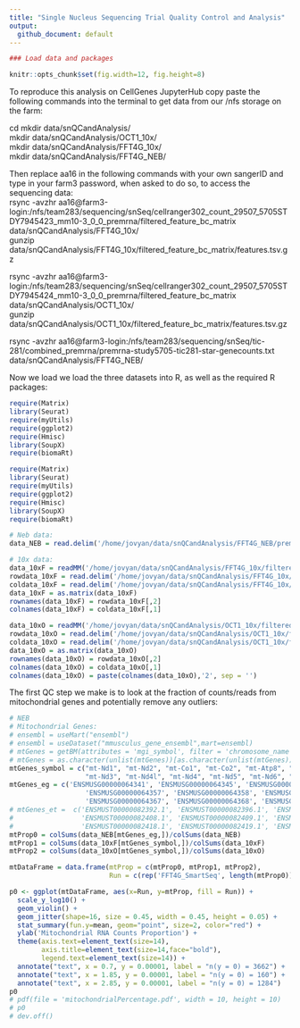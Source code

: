 ```yaml
---
title: "Single Nucleus Sequencing Trial Quality Control and Analysis"
output:
  github_document: default
---
```

```r
### Load data and packages

knitr::opts_chunk$set(fig.width=12, fig.height=8) 

```

To reproduce this analysis on CellGenes JupyterHub copy paste the following commands into the terminal to get data from our /nfs storage on the farm:  

cd mkdir data/snQCandAnalysis/  
mkdir data/snQCandAnalysis/OCT1_10x/  
mkdir data/snQCandAnalysis/FFT4G_10x/  
mkdir data/snQCandAnalysis/FFT4G_NEB/  

Then replace aa16 in the following commands with your own sangerID and type in your farm3 password, when asked to do so, to access the sequencing data:  
rsync -avzhr aa16@farm3-login:/nfs/team283/sequencing/snSeq/cellranger302_count_29507_5705STDY7945423_mm10-3_0_0_premrna/filtered_feature_bc_matrix data/snQCandAnalysis/FFT4G_10x/  
gunzip data/snQCandAnalysis/FFT4G_10x/filtered_feature_bc_matrix/features.tsv.gz  

rsync -avzhr aa16@farm3-login:/nfs/team283/sequencing/snSeq/cellranger302_count_29507_5705STDY7945424_mm10-3_0_0_premrna/filtered_feature_bc_matrix data/snQCandAnalysis/OCT1_10x/  
gunzip data/snQCandAnalysis/OCT1_10x/filtered_feature_bc_matrix/features.tsv.gz  

rsync -avzhr aa16@farm3-login:/nfs/team283/sequencing/snSeq/tic-281/combined_premrna/premrna-study5705-tic281-star-genecounts.txt data/snQCandAnalysis/FFT4G_NEB/  

Now we load we load the three datasets into R, as well as the required R packages:

```r
require(Matrix)
library(Seurat)
require(myUtils)
require(ggplot2)
require(Hmisc)
library(SoupX)
require(biomaRt)
```

```r

require(Matrix)
library(Seurat)
require(myUtils)
require(ggplot2)
require(Hmisc)
library(SoupX)
require(biomaRt)

# Neb data:
data_NEB = read.delim('/home/jovyan/data/snQCandAnalysis/FFT4G_NEB/premrna-study5705-tic281-star-genecounts.txt', header = TRUE, row.names = 1)

# 10x data:
data_10xF = readMM('/home/jovyan/data/snQCandAnalysis/FFT4G_10x/filtered_feature_bc_matrix/matrix.mtx.gz')
rowdata_10xF = read.delim('/home/jovyan/data/snQCandAnalysis/FFT4G_10x/filtered_feature_bc_matrix/features.tsv', header = FALSE)
coldata_10xF = read.delim('/home/jovyan/data/snQCandAnalysis/FFT4G_10x/filtered_feature_bc_matrix/barcodes.tsv.gz', header = FALSE)
data_10xF = as.matrix(data_10xF)
rownames(data_10xF) = rowdata_10xF[,2]
colnames(data_10xF) = coldata_10xF[,1]

data_10xO = readMM('/home/jovyan/data/snQCandAnalysis/OCT1_10x/filtered_feature_bc_matrix/matrix.mtx.gz')
rowdata_10xO = read.delim('/home/jovyan/data/snQCandAnalysis/OCT1_10x/filtered_feature_bc_matrix/features.tsv', header = FALSE)
coldata_10xO = read.delim('/home/jovyan/data/snQCandAnalysis/OCT1_10x/filtered_feature_bc_matrix/barcodes.tsv.gz', header = FALSE)
data_10xO = as.matrix(data_10xO)
rownames(data_10xO) = rowdata_10xO[,2]
colnames(data_10xO) = coldata_10xO[,1]
colnames(data_10xO) = paste(colnames(data_10xO),'2', sep = '')
```

The first QC step we make is to look at the fraction of counts/reads from mitochondrial genes and potentially remove any outliers:

```r
# NEB
# Mitochondrial Genes:
# ensembl = useMart("ensembl")
# ensembl = useDataset("mmusculus_gene_ensembl",mart=ensembl)
# mtGenes = getBM(attributes = 'mgi_symbol', filter = 'chromosome_name', values = "MT", mart = ensembl)
# mtGenes = as.character(unlist(mtGenes))[as.character(unlist(mtGenes)) %in% rownames(data_10xF)]
mtGenes_symbol = c("mt-Nd1", "mt-Nd2", "mt-Co1", "mt-Co2", "mt-Atp8", "mt-Atp6", "mt-Co3",
                   "mt-Nd3", "mt-Nd4l", "mt-Nd4", "mt-Nd5", "mt-Nd6", "mt-Cytb")
mtGenes_eg = c('ENSMUSG00000064341', 'ENSMUSG00000064345', 'ENSMUSG00000064351', 'ENSMUSG00000064354', 'ENSMUSG00000064356',
                   'ENSMUSG00000064357', 'ENSMUSG00000064358', 'ENSMUSG00000064360', 'ENSMUSG00000065947', 'ENSMUSG00000064363',
                   'ENSMUSG00000064367', 'ENSMUSG00000064368', 'ENSMUSG00000064370')
# mtGenes_et =  c('ENSMUST00000082392.1', 'ENSMUST00000082396.1', 'ENSMUST00000082402.1', 'ENSMUST00000082405.1', 'ENSMUST00000082407.1',
#                 'ENSMUST00000082408.1', 'ENSMUST00000082409.1', 'ENSMUST00000082411.1', 'ENSMUST00000084013.1', 'ENSMUST00000082414.1',
#                 'ENSMUST00000082418.1', 'ENSMUST00000082419.1', 'ENSMUST00000082421.1')
mtProp0 = colSums(data_NEB[mtGenes_eg,])/colSums(data_NEB)
mtProp1 = colSums(data_10xF[mtGenes_symbol,])/colSums(data_10xF)
mtProp2 = colSums(data_10xO[mtGenes_symbol,])/colSums(data_10xO)

mtDataFrame = data.frame(mtProp = c(mtProp0, mtProp1, mtProp2),
                         Run = c(rep('FFT4G_SmartSeq', length(mtProp0)), rep('FFT4G_10x', length(mtProp1)), rep('OCT1_10x', length(mtProp2))))

p0 <- ggplot(mtDataFrame, aes(x=Run, y=mtProp, fill = Run)) + 
  scale_y_log10() +
  geom_violin() + 
  geom_jitter(shape=16, size = 0.45, width = 0.45, height = 0.05) +
  stat_summary(fun.y=mean, geom="point", size=2, color="red") +
  ylab('Mitochondrial RNA Counts Proportion') +
  theme(axis.text=element_text(size=14),
        axis.title=element_text(size=14,face="bold"),
        legend.text=element_text(size=14)) +
  annotate("text", x = 0.7, y = 0.00001, label = "n(y = 0) = 3662") +
  annotate("text", x = 1.85, y = 0.00001, label = "n(y = 0) = 160") +
  annotate("text", x = 2.85, y = 0.00001, label = "n(y = 0) = 1284")
p0
# pdf(file = 'mitochondrialPercentage.pdf', width = 10, height = 10)
# p0
# dev.off()
```


